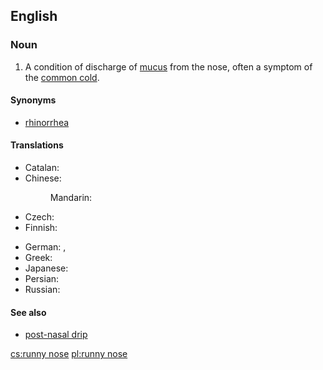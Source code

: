 ==English==
{{wikipedia|rhinorrhea}}

===Noun===
{{en-noun|sg=[[runny]] [[nose]]}}

# A condition of discharge of [[mucus]] from the nose, often a symptom of the [[common cold]].

====Synonyms====
* [[rhinorrhea]]

====Translations====
{{trans-top|condition of discharge of mucus from the nose}}
* Catalan: {{t-|ca|nas tapat|m}}
* Chinese:
*: Mandarin: {{t-|cmn|流鼻涕|tr=liú bítì|sc=Hani}}
* Czech: {{t+|cs|rýma|f}}
* Finnish: {{t-|fi|vuotava}} {{t+|fi|nenä}}
{{trans-mid}}
* German: {{qualifier|rare}} {{t-|de|Triefnase}}, {{t+|de|Schnupfen|m}}
* Greek: {{t+|el|συνάχι|n|tr=synáchi|sc=Grek}}
* Japanese: {{t+|ja|鼻水|tr=はなみず, hanamizu|sc=Jpan}}
* Persian: {{t-|fa|آب ریزِشِ بینی|sc=fa-Arab}}
* Russian: {{t+|ru|насморк|m|tr=násmork}}
{{trans-bottom}}

====See also====
* [[post-nasal drip]]

[[cs:runny nose]]
[[pl:runny nose]]